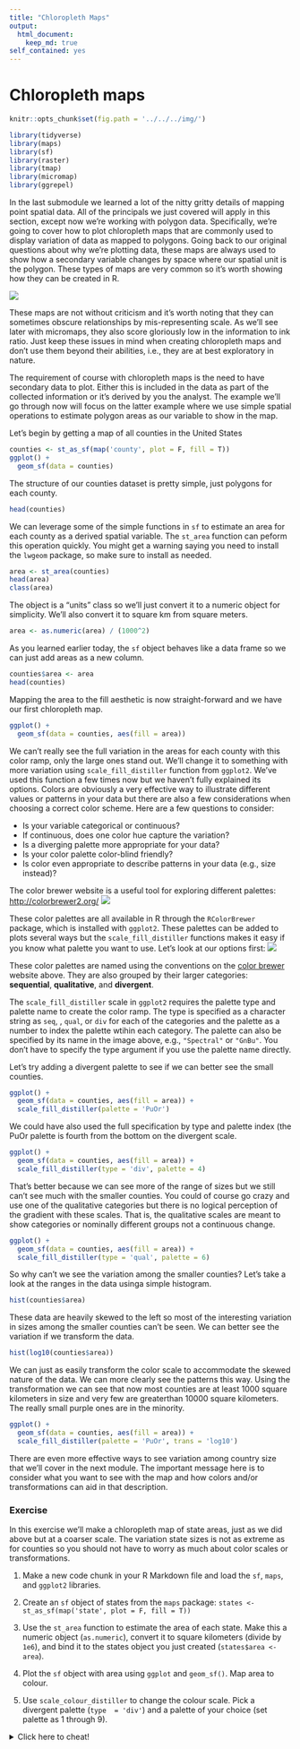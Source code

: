 ```yaml
---
title: "Chloropleth Maps"
output: 
  html_document:
    keep_md: true
self_contained: yes
---
```


# Chloropleth maps

```r
knitr::opts_chunk$set(fig.path = '../../../img/')

library(tidyverse)
library(maps)
library(sf)
library(raster)
library(tmap)
library(micromap)
library(ggrepel)
```

In the last submodule we learned a lot of the nitty gritty details of mapping point spatial data.  All of the principals we just covered will apply in this section, except now we're working with polygon data.  Specifically, we're going to cover how to plot chloropleth maps that are commonly used to display variation of data as mapped to polygons.  Going back to our original questions about why we're plotting data, these maps are always used to show how a secondary variable changes by space where our spatial unit is the polygon.  These types of maps are very common so it's worth showing how they can be created in R. 

![](../../../img/chloroex.jpg)

These maps are not without criticism and it's worth noting that they can sometimes obscure relationships by mis-representing scale. As we'll see later with micromaps, they also score gloriously low in the information to ink ratio.  Just keep these issues in mind when creating chloropleth maps and don't use them beyond their abilities, i.e., they are at best exploratory in nature.

The requirement of course with chloropleth maps is the need to have secondary data to plot. Either this is included in the data as part of the collected information or it's derived by you the analyst.  The example we'll go through now will focus on the latter example where we use simple spatial operations to estimate polygon areas as our variable to show in the map.  

Let's begin by getting a map of all counties in the United States
```r
counties <- st_as_sf(map('county', plot = F, fill = T))
ggplot() +
  geom_sf(data = counties)
```

The structure of our counties dataset is pretty simple, just polygons for each county.
```r
head(counties)
```

We can leverage some of the simple functions in `sf` to estimate an area for each county as a derived spatial variable.  The `st_area` function can peform this operation quickly.  You might get a warning saying you need to install the `lwgeom` package, so make sure to install as needed.

```r
area <- st_area(counties)
head(area)
class(area)
```

The object is a "units" class so we'll just convert it to a numeric object for simplicity.  We'll also convert it to square km from square meters. 
```r
area <- as.numeric(area) / (1000^2)
```

As you learned earlier today, the `sf` object behaves like a data frame so we can just add areas as a new column.
```r
counties$area <- area
head(counties)
```

Mapping the area to the fill aesthetic is now straight-forward and we have our first chloropleth map.
```r
ggplot() +
  geom_sf(data = counties, aes(fill = area))
```

We can't really see the full variation in the areas for each county with this color ramp, only the large ones stand out. We'll change it to something with more variation using `scale_fill_distiller` function from `ggplot2`.  We've used this function a few times now but we haven't fully explained its options.  Colors are obviously a very effective way to illustrate different values or patterns in your data but there are also a few considerations when choosing a correct color scheme.  Here are a few questions to consider:

* Is your variable categorical or continuous?
* If continuous, does one color hue capture the variation?
* Is a diverging palette more appropriate for your data?
* Is your color palette color-blind friendly?
* Is color even appropriate to describe patterns in your data (e.g., size instead)?

The color brewer website is a useful tool for exploring different palettes: [http://colorbrewer2.org/](http://colorbrewer2.org/)
![](../../../img/colorbrewer.PNG)


These color palettes are all available in R through the `RColorBrewer` package, which is installed with `ggplot2`.  These palettes can be added to plots several ways but the `scale_fill_distiller` functions makes it easy if you know what palette you want to use.  Let's look at our options first:
![](../../../img/brewerall.jpg)

These color palettes are named using the conventions on the [color brewer](http://colorbrewer2.org/) website above.  They are also grouped by their larger categories: __sequential__, __qualitative__, and __divergent__.  

The `scale_fill_distiller` scale in `ggplot2` requires the palette type and palette name to create the color ramp.  The type is specified as a character string as `seq`, , `qual`, or `div` for each of the categories and the palette as a number to index the palette wtihin each category.  The palette can also be specified by its name in the image above, e.g., `"Spectral"` or `"GnBu"`.  You don't have to specify the type argument if you use the palette name directly. 

Let's try adding a divergent palette to see if we can better see the small counties.
```r
ggplot() +
  geom_sf(data = counties, aes(fill = area)) +
  scale_fill_distiller(palette = 'PuOr')
```

We could have also used the full specification by type and palette index (the PuOr palette is fourth from the bottom on the divergent scale.
```r
ggplot() +
  geom_sf(data = counties, aes(fill = area)) +
  scale_fill_distiller(type = 'div', palette = 4)
```

That's better because we can see more of the range of sizes but we still can't see much with the smaller counties.  You could of course go crazy and use one of the qualitative categories but there is no logical perception of the gradient with these scales.  That is, the qualitative scales are meant to show categories or nominally different groups not a continuous change. 
```r
ggplot() +
  geom_sf(data = counties, aes(fill = area)) +
  scale_fill_distiller(type = 'qual', palette = 6)
```

So why can't we see the variation among the smaller counties? Let's take a look at the ranges in the data usinga simple histogram.
```r
hist(counties$area)
```

These data are heavily skewed to the left so most of the interesting variation in sizes among the smaller counties can't be seen. We can better see the variation if we transform the data.
```r
hist(log10(counties$area))
```

We can just as easily transform the color scale to accommodate the skewed nature of the data.  We can more clearly see the patterns this way. Using the transformation we can see that now most counties are at least 1000 square kilometers in size and very few are greaterthan 10000 square kilometers. The really small purple ones are in the minority.
```r
ggplot() +
  geom_sf(data = counties, aes(fill = area)) +
  scale_fill_distiller(palette = 'PuOr', trans = 'log10')
```

There are even more effective ways to see variation among country size that we'll cover in the next module.  The important message here is to consider what you want to see with the map and how colors and/or transformations can aid in that description.  

### Exercise

In this exercise we'll make a chloropleth map of state areas, just as we did above but at a coarser scale.  The variation state sizes is not as extreme as for counties so you should not have to worry as much about color scales or transformations. 

1. Make a new code chunk in your R Markdown file and load the `sf`, `maps`, and `ggplot2` libraries.

1. Create an `sf` object of states from the `maps` package: `states <- st_as_sf(map('state', plot = F, fill = T))`

1. Use the `st_area` function to estimate the area of each state.  Make this a numeric object (`as.numeric`), convert it to square kilometers (divide by `1e6`), and bind it to the states object you just created (`states$area <- area`).

1. Plot the `sf` object with area using `ggplot` and `geom_sf()`.  Map area to colour.

1. Use `scale_colour_distiller` to change the colour scale.  Pick a divergent palette (`type  = 'div'`) and a palette of your choice (set palette as 1 through 9). 

<details> 
  <summary>Click here to cheat!</summary>
   <script src="https://gist.github.com/fawda123/9315d9d975874e14340daccc0cd80274.js"></script>
</details>
